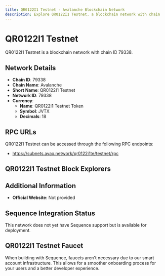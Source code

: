 ```yaml
--- 
title: QR0122I1 Testnet - Avalanche Blockchain Network
description: Explore QR0122I1 Testnet, a blockchain network with chain ID 79338. Learn about its native currency, QR0122I1 Testnet Token, and how to interact with the network.
---
```


# QR0122I1 Testnet

QR0122I1 Testnet is a blockchain network with chain ID 79338.

## Network Details

- **Chain ID**: 79338
- **Chain Name**: Avalanche
- **Short Name**: QR0122I1 Testnet
- **Network ID**: 79338
- **Currency**: 
  - **Name**: QR0122I1 Testnet Token
  - **Symbol**: JVTX
  - **Decimals**: 18

## RPC URLs

QR0122I1 Testnet can be accessed through the following RPC endpoints:

- https://subnets.avax.network/qr0122i1te/testnet/rpc

## QR0122I1 Testnet Block Explorers



## Additional Information

- **Official Website**: Not provided

## Sequence Integration Status

This network does not yet have Sequence support but is available for deployment.

## QR0122I1 Testnet Faucet

When building with Sequence, faucets aren't necessary due to our smart account infrastructure. This allows for a smoother onboarding process for your users and a better developer experience.
